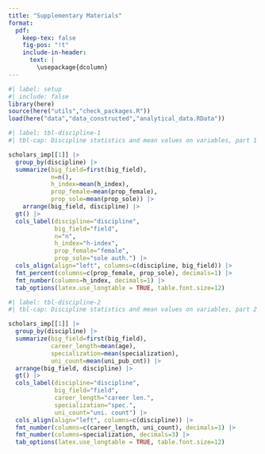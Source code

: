 ```yaml
---
title: "Supplementary Materials"
format:
  pdf:
    keep-tex: false
    fig-pos: "!t"
    include-in-header: 
      text: |
        \usepackage{dcolumn}
---
```


```r
#| label: setup
#| include: false
library(here)
source(here("utils","check_packages.R"))
load(here("data","data_constructed","analytical_data.RData"))
```
 

```r
#| label: tbl-discipline-1
#| tbl-cap: Discipline statistics and mean values on variables, part 1

scholars_imp[[1]] |>
  group_by(discipline) |>
  summarize(big_field=first(big_field),
            n=n(),
            h_index=mean(h_index),
            prop_female=mean(prop_female),
            prop_sole=mean(prop_sole)) |>
    arrange(big_field, discipline) |>
  gt() |>
  cols_label(discipline="discipline",
             big_field="field",
             n="n",
             h_index="h-index",
             prop_female="female",
             prop_sole="sole auth.") |>
  cols_align(align="left", columns=c(discipline, big_field)) |>
  fmt_percent(columns=c(prop_female, prop_sole), decimals=1) |>
  fmt_number(columns=h_index, decimals=1) |>
  tab_options(latex.use_longtable = TRUE, table.font.size=12)
```

```r
#| label: tbl-discipline-2
#| tbl-cap: Discipline statistics and mean values on variables, part 2

scholars_imp[[1]] |>
  group_by(discipline) |>
  summarize(big_field=first(big_field),
            career_length=mean(age),
            specialization=mean(specialization),
            uni_count=mean(uni_pub_cnt)) |>    
  arrange(big_field, discipline) |>
  gt() |>
  cols_label(discipline="discipline",
             big_field="field",
             career_length="career len.",
             specialization="spec.",
             uni_count="uni. count") |>
  cols_align(align="left", columns=c(discipline)) |>
  fmt_number(columns=c(career_length, uni_count), decimals=1) |>
  fmt_number(columns=specialization, decimals=3) |>
  tab_options(latex.use_longtable = TRUE, table.font.size=12)
```

